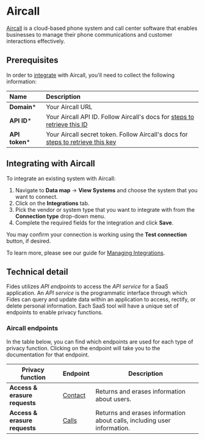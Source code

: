 # Aircall
[Aircall](https://aircall.io) is a cloud-based phone system and call center software that enables businesses to manage their phone communications and customer interactions effectively.

## Prerequisites

In order to [integrate](/user-guides/integrations) with Aircall, you'll need to collect the following information:

| Name                       | Description                                                                                                                             |
| :------------------------- | :-------------------------------------------------------------------------------------------------------------------------------------- |
| **Domain***                | Your Aircall URL |
| **API ID***                 | Your Aircall API ID. Follow Aircall's docs for [steps to retrieve this ID](https://developer.aircall.io/tutorials/basic-authentication/) |
| **API token***                | Your Aircall secret token. Follow Aircall's docs for [steps to retrieve this key](https://developer.aircall.io/tutorials/basic-authentication/)  |


## Integrating with Aircall
To integrate an existing system with Aircall:

1. Navigate to **Data map** → **View Systems** and choose the system that you want to connect.
2. Click on the **Integrations** tab.
3. Pick the vendor or system type that you want to integrate with from the **Connection type** drop-down menu.
4. Complete the required fields for the integration and click **Save**. 

You may confirm your connection is working using the **Test connection** button, if desired.

To learn more, please see our guide for [Managing Integrations](/user-guides/integrations/manage-integrations).

## Technical detail 

Fides utilizes _API endpoints_ to access the _API service_ for a SaaS application. An _API service_ is the programmatic interface through which Fides can query and update data within an application to access, rectify, or delete personal information. Each SaaS tool will have a unique set of endpoints to enable privacy functions. 

### Aircall endpoints
In the table below, you can find which endpoints are used for each type of privacy function. Clicking on the endpoint will take you to the documentation for that endpoint.

| Privacy function | Endpoint | Description |
|----|----|----|
| **Access & erasure requests**            | [Contact](https://developer.aircall.io/api-references/#contact) | Returns and erases information about users. |
| **Access & erasure requests**            | [Calls](https://developer.aircall.io/api-references/#call-overview) | Returns and erases information about calls, including user information. |


